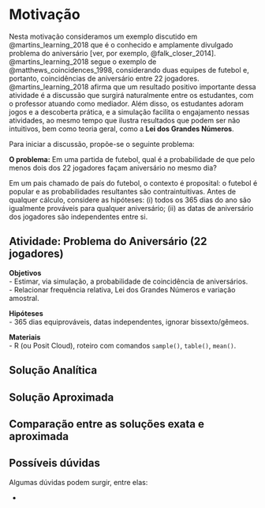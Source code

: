 # Motivação

  Nesta motivação consideramos um exemplo discutido em @martins_learning_2018 que é o conhecido e amplamente divulgado problema do aniversário [ver, por exemplo, @falk_closer_2014]. @martins_learning_2018 segue o exemplo de @matthews_coincidences_1998, considerando duas equipes de futebol e, portanto, coincidências de aniversário entre 22 jogadores. @martins_learning_2018 afirma que um resultado positivo importante dessa atividade é a discussão que surgirá naturalmente entre os estudantes, com o professor atuando como mediador. Além disso, os estudantes adoram jogos e a descoberta prática, e a simulação facilita o engajamento nessas atividades, ao mesmo tempo que ilustra resultados que podem ser não intuitivos, bem como teoria geral, como a **Lei dos Grandes Números**.

Para iniciar a discussão, propõe-se o seguinte problema:

**O problema:** Em uma partida de futebol, qual é a probabilidade de que pelo menos dois dos 22 jogadores façam aniversário no mesmo dia?

Em um pais chamado de país do futebol, o contexto é proposital: o futebol é popular e as probabilidades resultantes são contraintuitivas. Antes de qualquer cálculo, considere as hipóteses: (i) todos os 365 dias do ano são igualmente prováveis para qualquer aniversário; (ii) as datas de aniversário dos jogadores são independentes entre si.

## Atividade: Problema do Aniversário (22 jogadores)



**Objetivos**  
- Estimar, via simulação, a probabilidade de coincidência de aniversários.  
- Relacionar frequência relativa, Lei dos Grandes Números e variação amostral.

**Hipóteses**  
- 365 dias equiprováveis, datas independentes, ignorar bissexto/gêmeos.

**Materiais**  
- R (ou Posit Cloud), roteiro com comandos `sample()`, `table()`, `mean()`.

## Solução Analítica


## Solução Aproximada

## Comparação entre as soluções exata e aproximada

## Possíveis dúvidas

Algumas dúvidas podem surgir, entre elas:

- 